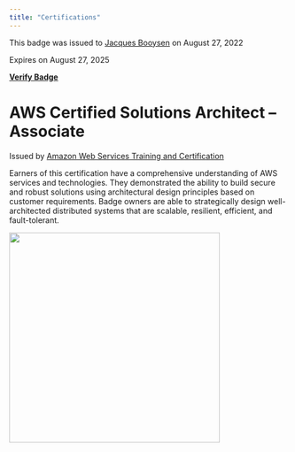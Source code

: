 ```yaml
---
title: "Certifications"
---
```


This badge was issued to [Jacques Booysen](https://www.credly.com/users/jacques-booysen) on August 27, 2022

Expires on August 27, 2025

[**Verify Badge**](https://www.credly.com/badges/0ededfba-d894-4049-af5a-d0028f516a23/linked_in?t=rhbncw)

# **AWS Certified Solutions Architect -- Associate**

Issued by [Amazon Web Services Training and Certification](https://www.credly.com/org/amazon-web-services)

Earners of this certification have a comprehensive understanding of AWS services and technologies. They demonstrated the ability to build secure and robust solutions using architectural design principles based on customer requirements. Badge owners are able to strategically design well-architected distributed systems that are scalable, resilient, efficient, and fault-tolerant.

![](images/paste-A40DF6F3.png){width="380"}
